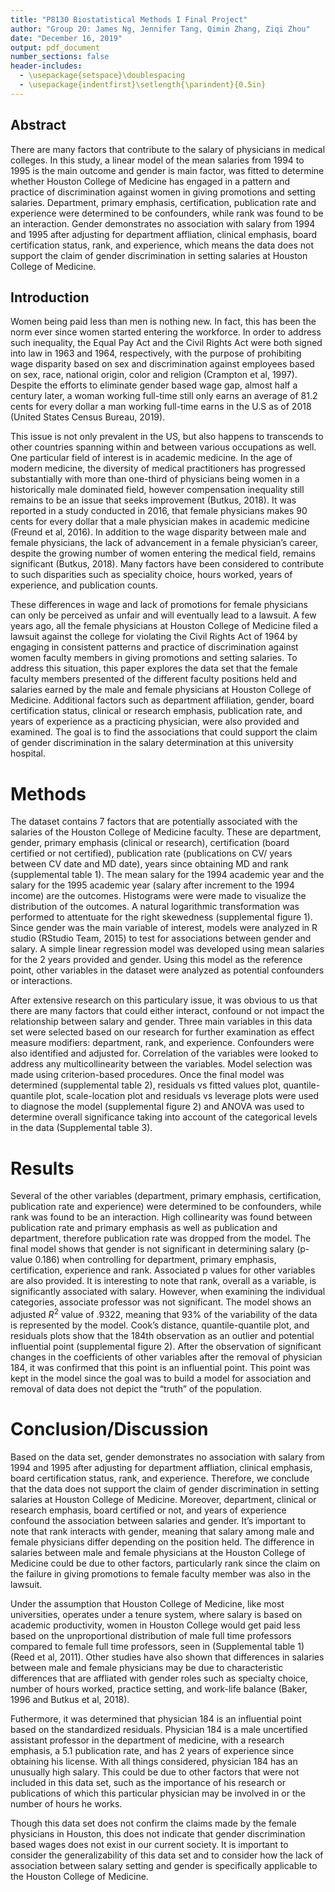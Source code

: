 ```yaml
---
title: "P8130 Biostatistical Methods I Final Project"
author: "Group 20: James Ng, Jennifer Tang, Qimin Zhang, Ziqi Zhou"
date: "December 16, 2019"
output: pdf_document
number_sections: false
header-includes:
  - \usepackage{setspace}\doublespacing
  - \usepackage{indentfirst}\setlength{\parindent}{0.5in}
---
```

## Abstract

There are many factors that contribute to the salary of physicians in medical colleges. In this study, a linear model of the mean salaries from 1994 to 1995 is the main outcome and gender is main factor, was fitted to determine whether Houston College of Medicine has engaged in a pattern and practice of discrimination against women in giving promotions and setting salaries. Department, primary emphasis, certification, publication rate and experience were determined to be confounders, while rank was found to be an interaction. Gender demonstrates no association with salary from 1994 and 1995 after adjusting for department affliation, clinical emphasis, board certification status, rank, and experience, which means the data does not support the claim of gender discrimination in setting salaries at Houston College of Medicine. 

## Introduction

Women being paid less than men is nothing new. In fact, this has been the norm ever since women started entering the workforce. In order to address such inequality, the Equal Pay Act and the Civil Rights Act were both signed into law in 1963 and 1964, respectively, with the purpose of prohibiting wage disparity based on sex and discrimination against employees based on sex, race, national origin, color and religion (Crampton et al, 1997). Despite the efforts to eliminate gender based wage gap, almost half a century later, a woman working full-time still only earns an average of 81.2 cents for every dollar a man working full-time earns in the U.S as of 2018 (United States Census Bureau, 2019). 

This issue is not only prevalent in the US, but also happens to transcends to other countries spanning within and between various occupations as well. One particular field of interest is in academic medicine. In the age of modern medicine, the diversity of medical practitioners has progressed substantially with more than one-third of physicians being women in a historically male dominated field, however compensation inequality still remains to be an issue that seeks improvement (Butkus, 2018). It was reported in a study conducted in 2016, that female physicians makes 90 cents for every dollar that a male physician makes in academic medicine (Freund et al, 2016). In addition to the wage disparity between male and female physicians, the lack of advancement in a female physician's career, despite the growing number of women entering the medical field, remains significant (Butkus, 2018). Many factors have been considered to contribute to such disparities such as speciality choice, hours worked, years of experience, and publication counts. 

These differences in wage and lack of promotions for female physicians can only be perceived as unfair and will eventually lead to a lawsuit. A few years ago, all the female physicians at Houston College of Medicine filed a lawsuit against the college for violating the Civil Rights Act of 1964 by engaging in consistent patterns and practice of discrimination against women faculty members in giving promotions and setting salaries. To address this situation, this paper explores the data set that the female faculty members presented of the different faculty positions held and salaries earned by the male and female physicians at Houston College of Medicine. Additional factors such as department affiliation, gender, board certification status, clinical or research emphasis, publication rate, and years of experience as a practicing physician, were also provided and examined. The goal is to find the associations that could support the claim of gender discrimination in the salary determination at this university hospital. 

# Methods

The dataset contains 7 factors that are potentially associated with the salaries of the Houston College of Medicine faculty. These are department, gender, primary emphasis (clinical or research), certification (board certified or not certified), publication rate (publications on CV/ years between CV date and MD date), years since obtaining MD and rank (supplemental table 1). The mean salary for the 1994 academic year and the salary for the 1995 academic year (salary after increment to the 1994 income) are the outcomes. Histograms were were made to visualize the distribution of the outcomes. A natural logarithmic transformation was performed to attentuate for the right skewedness (supplemental figure 1). Since gender was the main variable of interest, models were analyzed in R studio (RStudio Team, 2015) to test for associations between gender and salary. A simple linear regression model was developed using mean salaries for the 2 years provided and gender. Using this model as the reference point, other variables in the dataset were analyzed as potential confounders or interactions. 

After extensive research on this particulary issue, it was obvious to us that there are many factors that could either interact, confound or not impact the relationship between salary and gender. Three main variables in this data set were selected based on our research for further examination as effect measure modifiers: department, rank, and experience.  Confounders were also identified and adjusted for. Correlation of the variables were looked to address any multicollinearity between the variables. Model selection was made using criterion-based procedures. Once the final model was determined (supplemental table 2), residuals vs fitted values plot, quantile-quantile plot, scale-location plot and residuals vs leverage plots were used to diagnose the model (supplemental figure 2) and ANOVA was used to determine overall significance taking into account of the categorical levels in the data (Supplemental table 3).

# Results

Several of the other variables (department, primary emphasis, certification, publication rate and experience) were determined to be confounders, while rank was found to be an interaction. High collinearity was found between publication rate and primary emphasis as well as publication and department, therefore publication rate was dropped from the model. The final model shows that gender is not significant in determining salary (p-value 0.186) when controlling for department, primary emphasis, certification, experience and rank. Associated p values for other variables are also provided. It is interesting to note that rank, overall as a variable, is significantly associated with salary. However, when examining the individual categories, associate professor was not significant. The model shows an adjusted $R^2$ value of .9322, meaning that 93% of the variability of the data is represented by the model. Cook’s distance, quantile-quantile plot, and residuals plots show that the 184th observation as an outlier and potential influential point (supplemental figure 2). After the observation of significant changes in the coefficients of other variables after the removal of physician 184, it was confirmed that this point is an influential point. This point was kept in the model since the goal was to build a model for association and removal of data does not depict the "truth" of the population. 

# Conclusion/Discussion 

Based on the data set, gender demonstrates no association with salary from 1994 and 1995 after adjusting for department affliation, clinical emphasis, board certification status, rank, and experience. Therefore, we conclude that the data does not support the claim of gender discrimination in setting salaries at Houston College of Medicine. Moreover, department, clinical or research emphasis, board certified or not, and years of experience confound the association between salaries and gender. It's important to note that rank interacts with gender, meaning that salary among male and female physicians differ depending on the position held. The difference in salaries between male and female physicians at the Houston College of Medicine could be due to other factors, particularly rank since the claim on the failure in giving promotions to female faculty member was also in the lawsuit. 

Under the assumption that Houston College of Medicine, like most universities, operates under a tenure system, where salary is based on academic productivity, women in Houston College would get paid less based on the unproportional distribution of male full time professors compared to female full time professors, seen in (Supplemental table 1) (Reed et al, 2011). Other studies have also shown that differences in salaries between male and female physicians may be due to characteristic differences that are affliated with gender roles such as specialty choice, number of hours worked, practice setting, and work-life balance (Baker, 1996 and Butkus et al, 2018). 

Futhermore, it was determined that physician 184 is an influential point based on the standardized residuals. Physician 184 is a male uncertified assistant professor in the department of medicine, with a research emphasis, a 5.1 publication rate, and has 2 years of experience since obtaining his license. With all things considered, physician 184 has an unusually high salary. This could be due to other factors that were not included in this data set, such as the importance of his research or publications of which this particular physician may be involved in or the number of hours he works.

Though this data set does not confirm the claims made by the female physicians in Houston, this does not indicate that gender discrimination based wages does not exist in our current society. It is important to consider the generalizability of this data set and to consider how the lack of association between salary setting and gender is specifically applicable to the Houston College of Medicine. 
